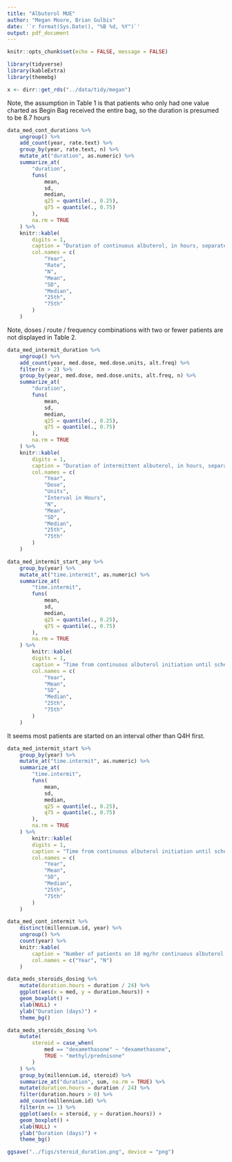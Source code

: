 ```yaml
---
title: "Albuterol MUE"
author: "Megan Moore, Brian Gulbis"
date: '`r format(Sys.Date(), "%B %d, %Y")`'
output: pdf_document
---
```


```r
knitr::opts_chunk$set(echo = FALSE, message = FALSE)
```

```r
library(tidyverse)
library(kableExtra)
library(themebg)

x <- dirr::get_rds("../data/tidy/megan")
```

Note, the assumption in Table 1 is that patients who only had one value charted as Begin Bag received the entire bag, so the duration is presumed to be 8.7 hours

```r
data_med_cont_durations %>%
    ungroup() %>%
    add_count(year, rate.text) %>%
    group_by(year, rate.text, n) %>%
    mutate_at("duration", as.numeric) %>%
    summarize_at(
        "duration",
        funs(
            mean,
            sd,
            median,
            q25 = quantile(., 0.25),
            q75 = quantile(., 0.75)
        ),
        na.rm = TRUE
    ) %>%
    knitr::kable(
        digits = 1,
        caption = "Duration of continuous albuterol, in hours, separated by rate for 2016 compared with 2017",
        col.names = c(
            "Year",
            "Rate",
            "N",
            "Mean",
            "SD",
            "Median",
            "25th",
            "75th"
        )
    )

```

Note, doses / route / frequency combinations with two or fewer patients are not displayed in Table 2.

```r
data_med_intermit_duration %>%
    ungroup() %>%
    add_count(year, med.dose, med.dose.units, alt.freq) %>%
    filter(n > 2) %>%
    group_by(year, med.dose, med.dose.units, alt.freq, n) %>%
    summarize_at(
        "duration",
        funs(
            mean,
            sd,
            median,
            q25 = quantile(., 0.25),
            q75 = quantile(., 0.75)
        ),
        na.rm = TRUE
    ) %>%
    knitr::kable(
        digits = 1,
        caption = "Duration of intermittent albuterol, in hours, separated by dose, route, and frequency in 2016 compared with 2017",
        col.names = c(
            "Year",
            "Dose",
            "Units",
            "Interval in Hours",
            "N",
            "Mean",
            "SD",
            "Median",
            "25th",
            "75th"
        )
    ) 

```

```r
data_med_intermit_start_any %>%
    group_by(year) %>%
    mutate_at("time.intermit", as.numeric) %>%
    summarize_at(
        "time.intermit",
        funs(
            mean,
            sd,
            median,
            q25 = quantile(., 0.25),
            q75 = quantile(., 0.75)
        ),
        na.rm = TRUE
    ) %>%
        knitr::kable(
        digits = 1,
        caption = "Time from continuous albuterol initiation until scheduled intermittent initiation, at any frequency, in 2016 compared with 2017",
        col.names = c(
            "Year",
            "Mean",
            "SD",
            "Median",
            "25th",
            "75th"
        )
    ) 
```

It seems most patients are started on an interval other than Q4H first.

```r
data_med_intermit_start %>%
    group_by(year) %>%
    mutate_at("time.intermit", as.numeric) %>%
    summarize_at(
        "time.intermit",
        funs(
            mean,
            sd,
            median,
            q25 = quantile(., 0.25),
            q75 = quantile(., 0.75)
        ),
        na.rm = TRUE
    ) %>%
        knitr::kable(
        digits = 1,
        caption = "Time from continuous albuterol initiation until scheduled Q4H intermittent initiation in 2016 compared with 2017",
        col.names = c(
            "Year",
            "Mean",
            "SD",
            "Median",
            "25th",
            "75th"
        )
    ) 
```

```r
data_med_cont_intermit %>%
    distinct(millennium.id, year) %>%
    ungroup() %>%
    count(year) %>%
    knitr::kable(
        caption = "Number of patients on 10 mg/hr continuous albuterol who also received simultaneous 10 puffs Q2H scheduled. Note, there were no patients receiving Q4H scheduled.",
        col.names = c("Year", "N")
    )
```

```r
data_meds_steroids_dosing %>%
    mutate(duration.hours = duration / 24) %>%
    ggplot(aes(x = med, y = duration.hours)) +
    geom_boxplot() +
    xlab(NULL) +
    ylab("Duration (days)") +
    theme_bg()
```

```r
data_meds_steroids_dosing %>%
    mutate(
        steroid = case_when(
            med == "dexamethasone" ~ "dexamethasone",
            TRUE ~ "methyl/prednisone"
        )
    ) %>%
    group_by(millennium.id, steroid) %>%
    summarize_at("duration", sum, na.rm = TRUE) %>%
    mutate(duration.hours = duration / 24) %>%
    filter(duration.hours > 0) %>%
    add_count(millennium.id) %>%
    filter(n == 1) %>%
    ggplot(aes(x = steroid, y = duration.hours)) +
    geom_boxplot() +
    xlab(NULL) +
    ylab("Duration (days)") +
    theme_bg()

ggsave("../figs/steroid_duration.png", device = "png")
```

